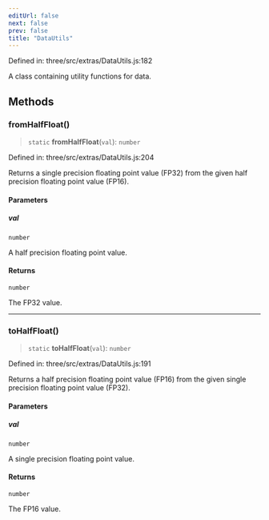 ```yaml
---
editUrl: false
next: false
prev: false
title: "DataUtils"
---
```


Defined in: three/src/extras/DataUtils.js:182

A class containing utility functions for data.

## Methods

### fromHalfFloat()

> `static` **fromHalfFloat**(`val`): `number`

Defined in: three/src/extras/DataUtils.js:204

Returns a single precision floating point value (FP32) from the given half
precision floating point value (FP16).

#### Parameters

##### val

`number`

A half precision floating point value.

#### Returns

`number`

The FP32 value.

***

### toHalfFloat()

> `static` **toHalfFloat**(`val`): `number`

Defined in: three/src/extras/DataUtils.js:191

Returns a half precision floating point value (FP16) from the given single
precision floating point value (FP32).

#### Parameters

##### val

`number`

A single precision floating point value.

#### Returns

`number`

The FP16 value.
